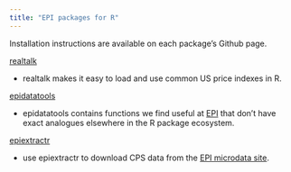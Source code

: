 ```yaml
---
title: "EPI packages for R"
---
```


Installation instructions are available on each package’s Github page.

[realtalk](https://economic.github.io/realtalk/)

-   realtalk makes it easy to load and use common US price indexes in R.

[epidatatools](https://economic.github.io/epidatatools/)

-   epidatatools contains functions we find useful at [EPI](https://epi.org/) that don't have exact analogues elsewhere in the R package ecosystem.

[epiextractr](https://economic.github.io/epiextractr)

-   use epiextractr to download CPS data from the [EPI microdata site](https://microdata.epi.org/).